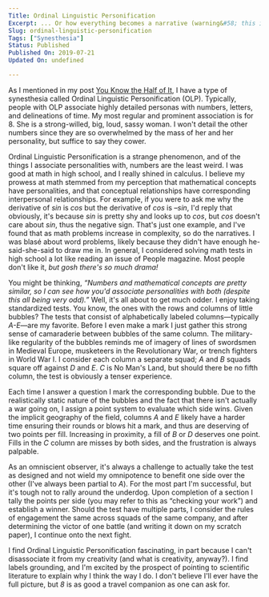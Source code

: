 ```yaml
---
Title: Ordinal Linguistic Personification
Excerpt: ... Or how everything becomes a narrative (warning&#58; this is very weird)
Slug: ordinal-linguistic-personification
Tags: ["Synesthesia"]
Status: Published
Published On: 2019-07-21
Updated On: undefined

---
```


As I mentioned in my post [You Know the Half of It](/posts/you-know-the-half-of-it), I have a type of synesthesia called Ordinal Linguistic Personification (OLP). Typically, people with OLP associate highly detailed personas with numbers, letters, and delineations of time. My most regular and prominent association is for 8. She is a strong-willed, big, loud, sassy woman. I won't detail the other numbers since they are so overwhelmed by the mass of her and her personality, but suffice to say they cower.


Ordinal Linguistic Personification is a strange phenomenon, and of the things I associate personalities with, numbers are the least weird. I was good at math in high school, and I really shined in calculus. I believe my prowess at math stemmed from my perception that mathematical concepts have personalities, and that conceptual relationships have corresponding interpersonal relationships. For example, if you were to ask me why the derivative of _sin_ is _cos_ but the derivative of _cos_ is _–sin_, I'd reply that obviously, it's because _sin_ is pretty shy and looks up to _cos_, but _cos_ doesn't care about _sin_, thus the negative sign. That's just one example, and I've found that as math problems increase in complexity, so do the narratives. I was blasé about word problems, likely because they didn't have enough he-said-she-said to draw me in. In general, I considered solving math tests in high school a lot like reading an issue of People magazine. Most people don't like it, _but gosh there's so much drama!_


You might be thinking, _“Numbers and mathematical concepts are pretty similar, so I can see how you'd associate personalities with both (despite this all being very odd).”_ Well, it's all about to get much odder. I enjoy taking standardized tests. You know, the ones with the rows and columns of little bubbles? The tests that consist of alphabetically labeled columns—typically _A-E_—are my favorite. Before I even make a mark I just gather this strong sense of camaraderie between bubbles of the same column. The military-like regularity of the bubbles reminds me of imagery of lines of swordsmen in Medieval Europe, musketeers in the Revolutionary War, or trench fighters in World War I. I consider each column a separate squad; _A_ and _B_ squads square off against _D_ and _E_. _C_ is No Man's Land, but should there be no fifth column, the test is obviously a tenser experience.


Each time I answer a question I mark the corresponding bubble. Due to the realistically static nature of the bubbles and the fact that there isn't actually a war going on, I assign a point system to evaluate which side wins. Given the implicit geography of the field, columns _A_ and _E_ likely have a harder time ensuring their rounds or blows hit a mark, and thus are deserving of two points per fill. Increasing in proximity, a fill of _B_ or _D_ deserves one point. Fills in the _C_ column are misses by both sides, and the frustration is always palpable.


As an omniscient observer, it's always a challenge to actually take the test as designed and not wield my omnipotence to benefit one side over the other (I've always been partial to _A_). For the most part I'm successful, but it's tough not to rally around the underdog. Upon completion of a section I tally the points per side (you may refer to this as “checking your work”) and establish a winner. Should the test have multiple parts, I consider the rules of engagement the same across squads of the same company, and after determining the victor of one battle (and writing it down on my scratch paper), I continue onto the next fight.


I find Ordinal Linguistic Personification fascinating, in part because I can't disassociate it from my creativity (and what is creativity, anyway?). I find labels grounding, and I'm excited by the prospect of pointing to scientific literature to explain why I think the way I do. I don't believe I'll ever have the full picture, but _8_ is as good a travel companion as one can ask for.

